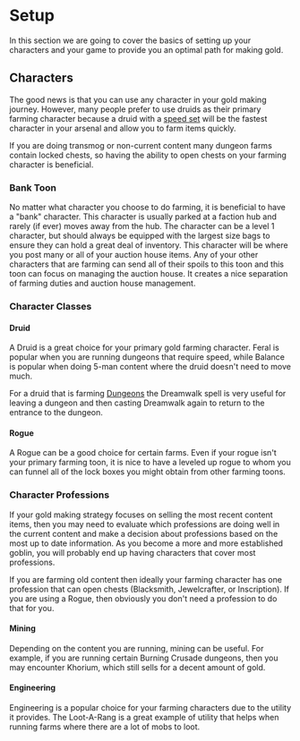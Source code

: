 # Setup

In this section we are going to cover the basics of setting up your characters and your game to provide you an optimal path for making gold.

## Characters

The good news is that you can use any character in your gold making journey.  However, many people prefer to use druids as their primary farming character because a druid with a [speed set](./speedsets) will be the fastest character in your arsenal and allow you to farm items quickly.

If you are doing transmog or non-current content many dungeon farms contain locked chests, so having the ability to open chests on your farming character is beneficial.  

### Bank Toon
No matter what character you choose to do farming, it is beneficial to have a "bank" character. This character is usually parked at a faction hub and rarely (if ever) moves away from the hub.  The character can be a level 1 character, but should always be equipped with the largest size bags to ensure they can hold a great deal of inventory.  This character will be where you post many or all of your auction house items.  Any of your other characters that are farming can send all of their spoils to this toon and this toon can focus on managing the auction house. It creates a nice separation of farming duties and auction house management.

### Character Classes

#### Druid
A <WowHeadClass id="11">Druid</WowHeadClass> is a great choice for your primary gold farming character. Feral is popular when you are running dungeons that require speed, while Balance is popular when doing 5-man content where the druid doesn't need to move much.

For a druid that is farming [Dungeons](/category/dungeons) the <WowHeadSpell id="193753">Dreamwalk</WowHeadSpell> spell is very useful for leaving a dungeon and then casting <WowHeadSpell id="193753">Dreamwalk</WowHeadSpell> again to return to the entrance to the dungeon.  

#### Rogue
A <WowHeadClass id="4">Rogue</WowHeadClass> can be a good choice for certain farms.  Even if your rogue isn't your primary farming toon, it is nice to have a leveled up rogue to whom you can funnel all of the lock boxes you might obtain from other farming toons.  

### Character Professions
If your gold making strategy focuses on selling the most recent content items, then you may need to evaluate which professions are doing well in the current content and make a decision about professions based on the most up to date information. As you become a more and more established goblin, you will probably end up having characters that cover most professions.

If you are farming old content then ideally your farming character has one profession that can open chests (Blacksmith, Jewelcrafter, or Inscription). If you are using a Rogue, then obviously you don't need a profession to do that for you.  

#### Mining

Depending on the content you are running, <WowHeadSkill id="186">mining</WowHeadSkill> can be useful.  For example, if you are running certain Burning Crusade dungeons, then you may encounter <WowHeadItem id="23426">Khorium</WowHeadItem>, which still sells for a decent amount of gold.

#### Engineering

Engineering is a popular choice for your farming characters due to the utility it provides.  The <WowHeadItem id="60854">Loot-A-Rang</WowHeadItem> is a great example of utility that helps when running farms where there are a lot of mobs to loot.
